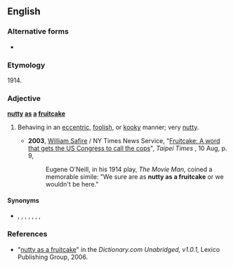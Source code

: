 ==English==

===Alternative forms===
* {{l|en|nutty as a fruit cake}}

===Etymology===
1914.

===Adjective===
'''[[nutty]] [[as]] [[a]] [[fruitcake]]'''

# {{lb|en|simile|colloquial}} Behaving in an [[eccentric]], [[foolish]], or [[kooky]] manner; very [[nutty]].
#* '''2003''', [[w:William_Safire|William Safire]] / NY Times News Service, "[http://www.taipeitimes.com/News/editorials/archives/2003/08/10/2003063077 Fruitcake: A word that gets the US Congress to call the cops]", ''Taipei Times'' , 10 Aug, p. 9,
#*: Eugene O'Neill, in his 1914 play, ''The Movie Man'', coined a memorable simile: "We sure are as '''nutty as a fruitcake''' or we wouldn't be here."

====Synonyms====
* {{l|en|barmy}}, {{l|en|crazy}}, {{l|en|daffy}}, {{l|en|dotty}}, {{l|en|loopy}}, {{l|en|mad}}, {{l|en|wacky}}, {{l|en|zany}}

===References===
* "[http://dictionary.reference.com/search?r=2&q=nutty+as+a+fruitcake nutty as a fruitcake]" in the ''Dictionary.com Unabridged, v1.0.1'', Lexico Publishing Group, 2006.